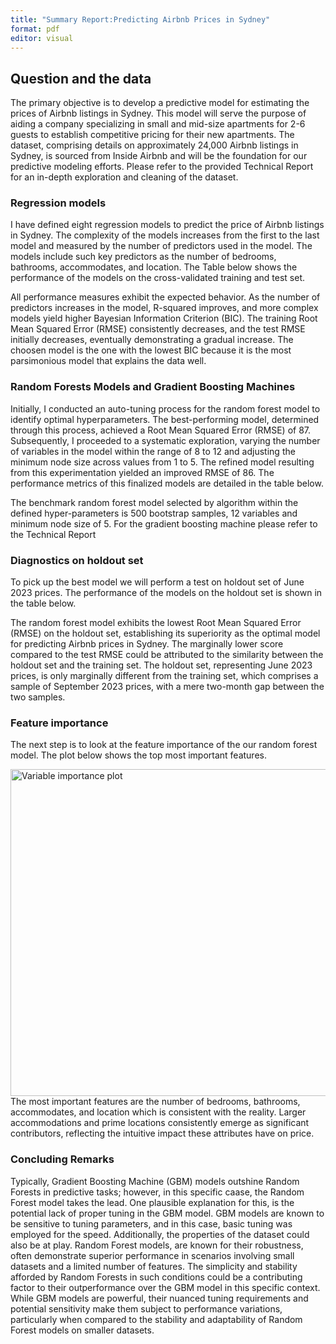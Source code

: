 ```yaml
---
title: "Summary Report:Predicting Airbnb Prices in Sydney"
format: pdf
editor: visual
---
```


## Question and the data

The primary objective is to develop a predictive model for estimating the prices of Airbnb listings in Sydney. This model will serve the purpose of aiding a company specializing in small and mid-size apartments for 2-6 guests to establish competitive pricing for their new apartments. The dataset, comprising details on approximately 24,000 Airbnb listings in Sydney, is sourced from Inside Airbnb and will be the foundation for our predictive modeling efforts. Please refer to the provided Technical Report for an in-depth exploration and cleaning of the dataset.

### Regression models

I have defined eight regression models to predict the price of Airbnb listings in Sydney. The complexity of the models increases from the first to the last model and measured by the number of predictors used in the model. The models include such key predictors as the number of bedrooms, bathrooms, accommodates, and location. The Table below shows the performance of the models on the cross-validated training and test set.

```{=tex}
\begin{table}[ht]
\caption{Comparing model fit measures} 
\centering 
\begin{tabular}{lrrrrr}
  \toprule
Model & N predictors & R-squared & BIC & Training RMSE & Test RMSE \\ 
  \midrule
(1) & 1 & 0.28 & 181728 & 104.65 & 104.65 \\ 
  (2) & 6 & 0.37 & 179812 & 98.00 & 98.02 \\ 
  (3) & 50 & 0.45 & 178186 & 91.49 & 91.79 \\ 
  (4) & 53 & 0.45 & 178010 & 90.86 & 91.20 \\ 
  (5) & 232 & 0.49 & 178806 & 88.00 & 89.50 \\ 
  (6) & 241 & 0.49 & 178814 & 87.77 & 89.34 \\ 
  (7) & 255 & 0.50 & 178649 & 86.89 & 88.57 \\ 
  (8) & 336 & 0.51 & 179256 & 86.32 & 88.80 \\ 
   \bottomrule
\end{tabular}
\end{table}
```
All performance measures exhibit the expected behavior. As the number of predictors increases in the model, R-squared improves, and more complex models yield higher Bayesian Information Criterion (BIC). The training Root Mean Squared Error (RMSE) consistently decreases, and the test RMSE initially decreases, eventually demonstrating a gradual increase. The choosen model is the one with the lowest BIC because it is the most parsimonious model that explains the data well.

### Random Forests Models and Gradient Boosting Machines

Initially, I conducted an auto-tuning process for the random forest model to identify optimal hyperparameters. The best-performing model, determined through this process, achieved a Root Mean Squared Error (RMSE) of 87. Subsequently, I proceeded to a systematic exploration, varying the number of variables in the model within the range of 8 to 12 and adjusting the minimum node size across values from 1 to 5. The refined model resulting from this experimentation yielded an improved RMSE of 86. The performance metrics of this finalized models are detailed in the table below.

```{=tex}
\begin{table}[ht]
\caption{Random forest RMSE by tuning parameters}
\centering
\begin{tabular}[t]{r|r|r|r}
\hline
\multicolumn{1}{c|}{ } & \multicolumn{3}{c}{vars} \\
\cline{2-4}
nodes & 8 & 10 & 12\\
\hline
5 & 86.1 & 86.1 & 86.0\\
\hline
10 & 86.2 & 86.2 & 86.1\\
\hline
15 & 86.3 & 86.2 & 86.2\\
\hline
\end{tabular}
\end{table}
```
The benchmark random forest model selected by algorithm within the defined hyper-parameters is 500 bootstrap samples, 12 variables and minimum node size of 5. For the gradient boosting machine please refer to the Technical Report

### Diagnostics on holdout set

To pick up the best model we will perform a test on holdout set of June 2023 prices. The performance of the models on the holdout set is shown in the table below.

```{=tex}
\begin{table}[ht]
\caption{Predictive Performance of the models}
\centering
\begin{tabular}{lr}
\toprule
  & Holdout RMSE\\
\midrule
OLS & 90.3\\
Random forest & 73.8\\
GBM (basic tuning) & 82.3\\
\bottomrule
\end{tabular}
\end{table}
```
The random forest model exhibits the lowest Root Mean Squared Error (RMSE) on the holdout set, establishing its superiority as the optimal model for predicting Airbnb prices in Sydney. The marginally lower score compared to the test RMSE could be attributed to the similarity between the holdout set and the training set. The holdout set, representing June 2023 prices, is only marginally different from the training set, which comprises a sample of September 2023 prices, with a mere two-month gap between the two samples.

### Feature importance

The next step is to look at the feature importance of the our random forest model. The plot below shows the top most important features.

![Variable importance plot](graphs/feature_import_plot.png){fig-align="center" width="523"} The most important features are the number of bedrooms, bathrooms, accommodates, and location which is consistent with the reality. Larger accommodations and prime locations consistently emerge as significant contributors, reflecting the intuitive impact these attributes have on price.

### Concluding Remarks

Typically, Gradient Boosting Machine (GBM) models outshine Random Forests in predictive tasks; however, in this specific caase, the Random Forest model takes the lead. One plausible explanation for this, is the potential lack of proper tuning in the GBM model. GBM models are known to be sensitive to tuning parameters, and in this case, basic tuning was employed for the speed. Additionally, the properties of the dataset could also be at play. Random Forest models, are known for their robustness, often demonstrate superior performance in scenarios involving small datasets and a limited number of features. The simplicity and stability afforded by Random Forests in such conditions could be a contributing factor to their outperformance over the GBM model in this specific context. While GBM models are powerful, their nuanced tuning requirements and potential sensitivity make them subject to performance variations, particularly when compared to the stability and adaptability of Random Forest models on smaller datasets.
